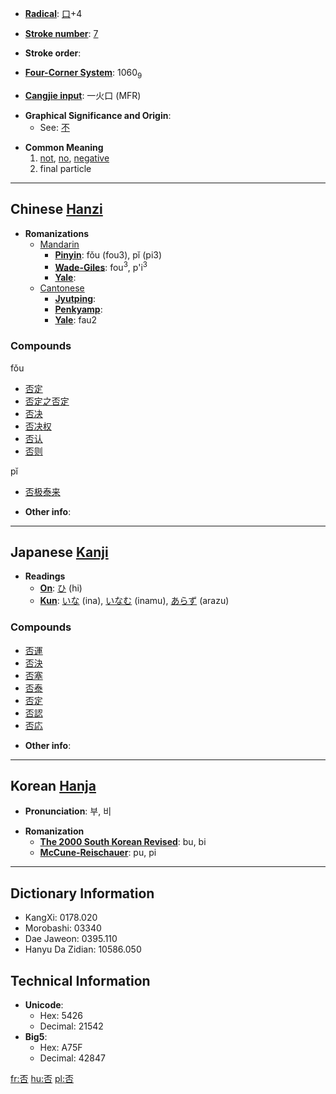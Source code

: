 * '''[[Wiktionary:Chinese radical index| Radical]]''': [[Wiktionary:Chinese radical index 口|口]]+4

* '''[[Wiktionary:Chinese total strokes index|Stroke number]]''': [[Wiktionary:Chinese total strokes index 7|7]]

* '''Stroke order''': 

* '''[[Wiktionary:Chinese four corner index|Four-Corner System]]''': 1060<sub>9</sub>

* '''[[Wiktionary:Chinese Cangjie index|Cangjie input]]''': 一火口 (MFR)

* '''Graphical Significance and Origin''':
**See: [[不]]

* '''Common Meaning'''
*# [[not]], [[no]], [[negative]]
*# final particle


----

== Chinese [[Hanzi]] ==

* '''Romanizations'''
** [[Mandarin]]
*** '''[[Pinyin]]''': fǒu (fou3), pĭ (pi3)
*** '''[[Wade-Giles]]''': fou<sup>3</sup>, p'i<sup>3</sup>
*** '''[[Yale]]''': 
**[[Cantonese]]
***'''[[Jyutping]]''':
***'''[[Penkyamp]]''': 
***'''[[Yale]]''': fau2

===Compounds===
fǒu
*[[否定]]
*[[否定之否定]]
*[[否决]]
*[[否决权]]
*[[否认]]
*[[否则]]
pĭ
*[[否极泰来]]

* '''Other info''': 

----

== Japanese [[Kanji]] ==

* '''Readings'''
** '''[[On]]''': [[ひ]] (hi)
** '''[[Kun]]''': [[いな]] (ina), [[いなむ]] (inamu), [[あらず]] (arazu)

===Compounds===
*[[否運]]
*[[否決]]
*[[否塞]]
*[[否泰]]
*[[否定]]
*[[否認]]
*[[否応]]

* '''Other info''':  

----

== Korean [[Hanja]] ==

* '''Pronunciation''': 부, 비

* '''Romanization'''
** '''[[The 2000 South Korean Revised Romanization|The 2000 South Korean Revised]]''': bu, bi
** '''[[McCune-Reischauer]]''': pu, pi

----

== Dictionary Information ==

* KangXi: 0178.020
* Morobashi: 03340
* Dae Jaweon: 0395.110
* Hanyu Da Zidian: 10586.050

== Technical Information ==

* '''Unicode''':
** Hex: 5426
** Decimal: 21542
* '''Big5''':
** Hex: A75F
** Decimal: 42847

[[fr:否]]
[[hu:否]]
[[pl:否]]